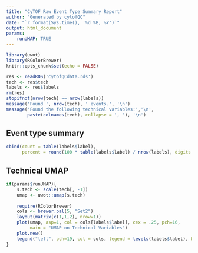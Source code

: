 ```yaml
---
title: "CyTOF Raw Event Type Summary Report"
author: "Generated by cytofQC"
date: "`r format(Sys.time(), '%d %B, %Y')`"
output: html_document
params:
    runUMAP: TRUE
---
```


```r
library(uwot)
library(RColorBrewer)
knitr::opts_chunk$set(echo = FALSE)
```

```r
res <- readRDS('cytofQCdata.rds')
tech <- res$tech
labels <- res$labels
rm(res)
stopifnot(nrow(tech) == nrow(labels))
message('Found ', nrow(tech), ' events.', '\n')
message('Found the following technical variables:','\n',
        paste(colnames(tech), collapse = ', '), '\n')
```


## Event type summary

```r
cbind(count = table(labels$label), 
      percent = round(100 * table(labels$label) / nrow(labels), digits = 2))
```

## Technical UMAP

```r
if(params$runUMAP){
    s.tech <- scale(tech[, -1])
    umap <- uwot::umap(s.tech)
    
    require(RColorBrewer)
    cols <- brewer.pal(5, "Set2")
    layout(matrix(c(1,1,2), nrow=1))
    plot(umap, asp=1, col = cols[labels$label], cex = .25, pch=16,
         main = "UMAP on Technical Variables")
    plot.new()
    legend("left", pch=19, col = cols, legend = levels(labels$label), bty='n')
}
```

